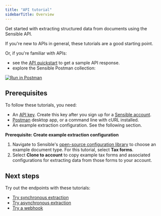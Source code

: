```yaml
---
title: "API tutorial"
sidebarTitle: Overview
---
```


Get started with extracting structured data from documents using the Sensible API.

If you're new to APIs in general, these tutorials are a good starting point.

Or, if you're familiar with APIs:

* see the [API quickstart](/integrations/quickstart) to get a sample API response.
* explore the Sensible Postman collection:

[![Run in Postman](/assets/v0/images/screenshots/button.svg)](https://god.gw.postman.com/run-collection/16839934-45339059-3fec-4c31-a891-9a12a3e1c22b?action=collection%2Ffork&collection-url=entityId%3D16839934-45339059-3fec-4c31-a891-9a12a3e1c22b%26entityType%3Dcollection%26workspaceId%3Ddbde09dc-b7dd-487d-a68f-20d32b008f90)

## Prerequisites

To follow these tutorials, you need:

* An [API key](https://app.sensible.so/account). Create this key after you sign up for a [Sensible account](https://app.sensible.so/register).
* [Postman](https://www.postman.com/) desktop app, or a command line with cURL installed.
* An example extraction configuration. See the following section.

**Prerequisite: Create example extraction configuration**

1. Navigate to Sensible's [open-source configuration library](https://app.sensible.so/library/) to choose an example document type. For this tutorial, select **Tax forms**.
2. Select **Clone to account** to copy example tax forms and associated configurations for extracting data from those forms to your account.

## Next steps

Try out the endpoints with these tutorials:

* [Try synchronous extraction](/api-guides/api-tutorial/api-tutorial-async-2)
* [Try asynchronous extraction](/api-guides/api-tutorial/api-tutorial-async-1)
* [Try a webhook](/api-guides/api-tutorial/api-tutorial-webhook)